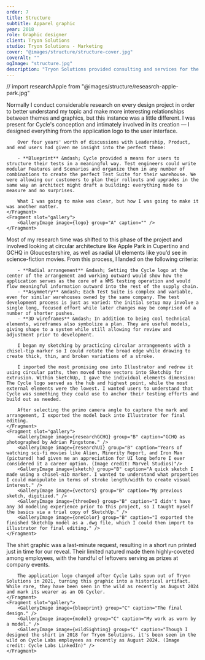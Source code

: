 ```yaml
---
order: 7
title: Structure
subtitle: Apparel graphic
year: 2018
role: Graphic designer
client: Tryon Solutions
studio: Tryon Solutions - Marketing
cover: "@images/structure/structure-cover.jpg"
coverAlt: ""
ogImage: "structure.jpg"
description: "Tryon Solutions provided consulting and services for the warehouse management industry, but quietly began developing Cycle in the background to help streamline the process. When it came time to reveal our work, I wanted our demo team to stand out among the crowd."
---
```


// import researchApple from "@images/structure/reseasrch-apple-park.jpg"

<ProjectSection sectionTitle="Concept">
    <Fragment slot="text">
        Normally I conduct considerable research on every design project in order to better understand my topic and make more interesting relationships between themes and graphics, but this instance was a little different. I was present for Cycle's conception and intimately involved in its creation &mdash; I designed everything from the application logo to the user interface. 

        Over four years' worth of discussions with Leadership, Product, and end users had given me insight into the perfect theme:

        - **Blueprint** &mdash; Cycle provided a means for users to structure their tests in a meaningful way. Test engineers could write modular Features and Scenarios and organize them in any number of combinations to create the perfect Test Suite for their warehouse. We were allowing our customers to plan their rollouts and upgrades in the same way an architect might draft a building: everything made to measure and no surprises.

        What I was going to make was clear, but how I was going to make it was another matter.
    </Fragment>
    <Fragment slot="gallery">
        <GalleryImage image={logo} group="A" caption="" />
    </Fragment>
</ProjectSection>

<ProjectSection sectionTitle="Process">
    <Fragment slot="text">
        Most of my research time was shifted to this phase of the project and involved looking at circular architecture like Apple Park in Cupertino and GCHQ in Gloucestershire, as well as radial UI elements like you’d see in science-fiction movies. From this process, I landed on the following criteria:

        - **Radial arrangement** &mdash; Setting the Cycle logo at the center of the arrangement and working outward would show how the application serves as the core of a WMS testing operation and would flow meaningful information outward into the rest of the supply chain.
        - **Asymmetry** &mdash; Each Test Suite is complex and variable, even for similar warehouses owned by the same company. The test development process is just as varied: the initial setup may involve a single long, focused effort while later changes may be comprised of a number of shorter pushes.
        - **3D wireframes** &mdash; In addition to being cool technical elements, wireframes also symbolize a plan. They are useful models, giving shape to a system while still allowing for review and adjustment prior to development.

        I began my sketching by practicing circular arrangements with a chisel-tip marker so I could rotate the broad edge while drawing to create thick, thin, and broken variations of a stroke.

        I imported the most promising one into Illustrator and redrew it using circular paths, then moved those vectors into SketchUp for extrusion. Within SketchUp, I gave the individual elements dimension: The Cycle logo served as the hub and highest point, while the most external elements were the lowest. I wanted users to understand that Cycle was something they could use to anchor their testing efforts and build out as needed.

        After selecting the primo camera angle to capture the mark and arrangement, I exported the model back into Illustrator for final editing.
    </Fragment>
    <Fragment slot="gallery">
        <GalleryImage image={researchGCHQ} group="B" caption="GCHQ as photographed by Adrian Pingstone." />
        <GalleryImage image={researchUI} group="B" caption="Years of watching sci-fi movies like Alien, Minority Report, and Iron Man (pictured) had given me an appreciation for UI long before I ever considered it a career option. (Image credit: Marvel Studios)"/>
        <GalleryImage image={sketch} group="B" caption="A quick sketch I made using a chisel-nib marker. I wanted to understand what properties I could manipulate in terms of stroke length/width to create visual interest." />
        <GalleryImage image={vectors} group="B" caption="My previous sketch, digitized." />
        <GalleryImage image={threeDee} group="B" caption="I didn't have any 3d modeling experience prior to this project, so I taught myself the basics via a trial copy of SketchUp." />
        <GalleryImage image={oneColor} group="B" caption="I exported the finished SketchUp model as a .dwg file, which I could then import to illustrator for final editing." />
    </Fragment>
</ProjectSection>

<ProjectSection sectionTitle="Outcome">
    <Fragment slot="text">
        The shirt graphic was a last-minute request, resulting in a short run printed just in time for our reveal. Their limited natured made them highly-coveted among employees, with the handful of leftovers serving as prizes at company events. 
        
        The application logo changed after Cycle Labs spun out of Tryon Solutions in 2021, turning this graphic into a historical artifact. While rare, they have been seen in the wild as recently as August 2024 and mark its wearer as an OG Cycler.
    </Fragment>
    <Fragment slot="gallery">
        <GalleryImage image={blueprint} group="C" caption="The final design." />
        <GalleryImage image={model} group="C" caption="My work as worn by a model." />
        <GalleryImage image={wildSighting} group="C" caption="Though I designed the shirt in 2018 for Tryon Solutions, it's been seen in the wild on Cycle Labs employees as recently as August 2024. (Image credit: Cycle Labs LinkedIn)" />
    </Fragment>
</ProjectSection>